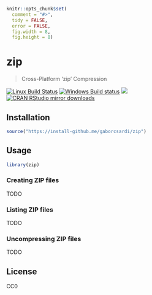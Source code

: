 
```r
knitr::opts_chunk$set(
  comment = "#>",
  tidy = FALSE,
  error = FALSE,
  fig.width = 8,
  fig.height = 8)
```

# zip

> Cross-Platform 'zip' Compression

[![Linux Build Status](https://travis-ci.org/gaborcsardi/zip.svg?branch=master)](https://travis-ci.org/gaborcsardi/zip)
[![Windows Build status](https://ci.appveyor.com/api/projects/status/github/gaborcsardi/zip?svg=true)](https://ci.appveyor.com/project/gaborcsardi/zip)
[![](http://www.r-pkg.org/badges/version/zip)](http://www.r-pkg.org/pkg/zip)
[![CRAN RStudio mirror downloads](http://cranlogs.r-pkg.org/badges/zip)](http://www.r-pkg.org/pkg/zip)

## Installation

```r
source("https://install-github.me/gaborcsardi/zip")
```

## Usage

```r
library(zip)
```

### Creating ZIP files

TODO

### Listing ZIP files

TODO

### Uncompressing ZIP files

TODO

## License

CC0
